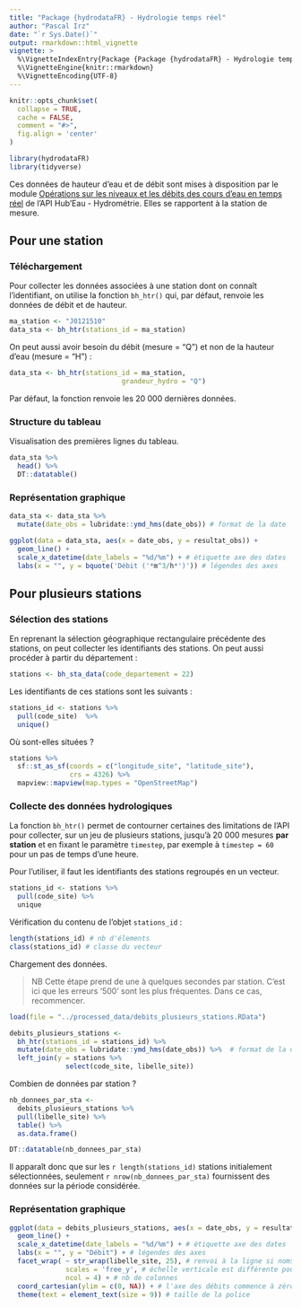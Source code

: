 ---
title: "Package {hydrodataFR} - Hydrologie temps réel"
author: "Pascal Irz"
date: "`r Sys.Date()`"
output: rmarkdown::html_vignette
vignette: >
  %\VignetteIndexEntry{Package {Package {hydrodataFR} - Hydrologie temps réel}
  %\VignetteEngine{knitr::rmarkdown}
  %\VignetteEncoding{UTF-8}
---

```{r setup, include = FALSE}
knitr::opts_chunk$set(
  collapse = TRUE,
  cache = FALSE,
  comment = "#>",
  fig.align = 'center'
)
```

```{r}
library(hydrodataFR)
library(tidyverse)
```


Ces données de hauteur d'eau et de débit sont mises à disposition par le module [Opérations sur les niveaux et les débits des cours d'eau en temps réel](https://hubeau.eaufrance.fr/page/api-hydrometrie#/hydrometrie/observations) de l'API Hub'Eau - Hydrométrie. Elles se rapportent à la station de mesure.

## Pour une station

### Téléchargement

Pour collecter les données associées à une station dont on connaît l'identifiant, on utilise la fonction `bh_htr()` qui, par défaut, renvoie les données de débit et de hauteur.

```{r}
ma_station <- "J0121510"
data_sta <- bh_htr(stations_id = ma_station)
```

On peut aussi avoir besoin du débit (mesure = "Q") et non de la hauteur d'eau (mesure = "H") :

```{r, eval = FALSE}
data_sta <- bh_htr(stations_id = ma_station,
                            grandeur_hydro = "Q")
```

Par défaut, la fonction renvoie les 20 000 dernières données.

### Structure du tableau

Visualisation des premières lignes du tableau.

```{r}
data_sta %>% 
  head() %>% 
  DT::datatable()
```

### Représentation graphique

```{r, fig.align = 'center', fig.width = 6, fig.height = 5}
data_sta <- data_sta %>%
  mutate(date_obs = lubridate::ymd_hms(date_obs)) # format de la date

ggplot(data = data_sta, aes(x = date_obs, y = resultat_obs)) +
  geom_line() +
  scale_x_datetime(date_labels = "%d/%m") + # étiquette axe des dates
  labs(x = "", y = bquote('Débit ('*m^3/h*')')) # légendes des axes
```

## Pour plusieurs stations

### Sélection des stations

En reprenant la sélection géographique rectangulaire précédente des stations, on peut collecter les identifiants des stations. On peut aussi procéder à partir du département :

```{r}
stations <- bh_sta_data(code_departement = 22)
```

Les identifiants de ces stations sont les suivants :

```{r}
stations_id <- stations %>%
  pull(code_site)  %>% 
  unique()
```

Où sont-elles situées ?

```{r, fig.align = 'center', fig.width = 6, fig.height = 6}
stations %>%
  sf::st_as_sf(coords = c("longitude_site", "latitude_site"),
               crs = 4326) %>%
  mapview::mapview(map.types = "OpenStreetMap")

```

### Collecte des données hydrologiques

La fonction `bh_htr()` permet de contourner certaines des limitations de l'API pour collecter, sur un jeu de plusieurs stations, jusqu'à 20 000 mesures **par station** et en fixant le paramètre `timestep`, par exemple à `timestep = 60` pour un pas de temps d'une heure.

Pour l'utiliser, il faut les identifiants des stations regroupés en un vecteur.

```{r}
stations_id <- stations %>%
  pull(code_site) %>%
  unique
```

Vérification du contenu de l'objet `stations_id` :

```{r}
length(stations_id) # nb d'élements
class(stations_id) # classe du vecteur
```

Chargement des données.

>NB Cette étape prend de une à quelques secondes par station. C'est ici que les erreurs '500' sont les plus fréquentes. Dans ce cas, recommencer.

```{r, echo = FALSE}
load(file = "../processed_data/debits_plusieurs_stations.RData")
```


```{r, eval = FALSE}
debits_plusieurs_stations <-
  bh_htr(stations_id = stations_id) %>%
  mutate(date_obs = lubridate::ymd_hms(date_obs)) %>%  # format de la date
  left_join(y = stations %>%
              select(code_site, libelle_site))
```
Combien de données par station ?

```{r, fig.width = 4, fig.align = 'center'}
nb_donnees_par_sta <- 
  debits_plusieurs_stations %>% 
  pull(libelle_site) %>% 
  table() %>% 
  as.data.frame()

DT::datatable(nb_donnees_par_sta)
```

Il apparaît donc que sur les `r length(stations_id)` stations initialement sélectionnées, seulement `r nrow(nb_donnees_par_sta)` fournissent des données sur la période considérée.

### Représentation graphique

```{r, fig.width = 8, fig.height = 12}
ggplot(data = debits_plusieurs_stations, aes(x = date_obs, y = resultat_obs)) +
  geom_line() +
  scale_x_datetime(date_labels = "%d/%m") + # étiquette axe des dates
  labs(x = "", y = "Débit") + # légendes des axes
  facet_wrap( ~ str_wrap(libelle_site, 25), # renvoi à la ligne si noms de stations trop longs
              scales = 'free_y', # échelle verticale est différente pour chaque station
              ncol = 4) + # nb de colonnes
  coord_cartesian(ylim = c(0, NA)) + # l'axe des débits commence à zéro
  theme(text = element_text(size = 9)) # taille de la police
```


